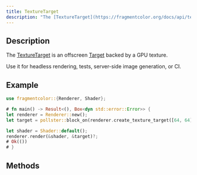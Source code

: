 ```yaml
---
title: TextureTarget
description: "The [TextureTarget](https://fragmentcolor.org/docs/api/texture_target) is an offscreen [Target](https://fragmentcolor.org/docs/api/target) backed by a GPU texture."
---
```


## Description

The [TextureTarget](https://fragmentcolor.org/docs/api/texture_target) is an offscreen [Target](https://fragmentcolor.org/docs/api/target) backed by a GPU texture.

Use it for headless rendering, tests, server-side image generation, or CI.

## Example

```rust
use fragmentcolor::{Renderer, Shader};

# fn main() -> Result<(), Box<dyn std::error::Error>> {
let renderer = Renderer::new();
let target = pollster::block_on(renderer.create_texture_target([64, 64]))?;

let shader = Shader::default();
renderer.render(&shader, &target)?;
# Ok(())
# }
```

## Methods



